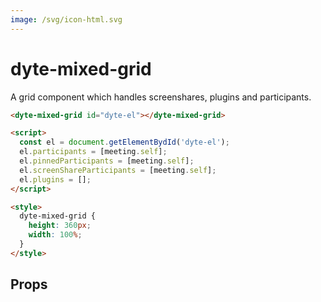 ```yaml
---
image: /svg/icon-html.svg
---
```


# dyte-mixed-grid

A grid component which handles screenshares, plugins and participants.

```html
<dyte-mixed-grid id="dyte-el"></dyte-mixed-grid>

<script>
  const el = document.getElementBydId('dyte-el');
  el.participants = [meeting.self];
  el.pinnedParticipants = [meeting.self];
  el.screenShareParticipants = [meeting.self];
  el.plugins = [];
</script>

<style>
  dyte-mixed-grid {
    height: 360px;
    width: 100%;
  }
</style>
```

## Props

<PropsTable of="dyte-mixed-grid" />
